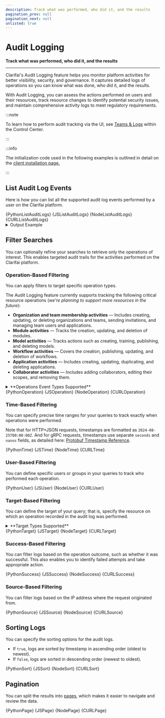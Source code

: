 ```yaml
---
description: Track what was performed, who did it, and the results
pagination_prev: null
pagination_next: null
unlisted: true
---
```


# Audit Logging

**Track what was performed, who did it, and the results**
<hr />

Clarifai's Audit Logging feature helps you monitor platform activities for better visibility, security, and governance. It captures detailed logs of operations so you can know what was done, who did it, and the results.

With Audit Logging, you can assess the actions performed on users and their resources, track resource changes to identify potential security issues, and maintain comprehensive activity logs to meet regulatory requirements.

:::note

To learn how to perform audit tracking via the UI, see [Teams & Logs](https://docs.clarifai.com/portal-guide/control-center/people-teams) within the Control Center. 

:::

:::info

The initialization code used in the following examples is outlined in detail on the [client installation page.](https://docs.clarifai.com/api-guide/api-overview/api-clients#client-installation-instructions)

:::


















## List Audit Log Events

Here is how you can list all the supported audit log events performed by a user on the Clarifai platform.

<Tabs>
<TabItem value="python" label="Python">
    <CodeBlock className="language-python">{PythonListAuditLogs}</CodeBlock>
</TabItem>

<TabItem value="js_rest" label="JavaScript (REST)">
    <CodeBlock className="language-javascript">{JSListAuditLogs}</CodeBlock>
</TabItem>

<TabItem value="nodejs" label="NodeJS">
 <CodeBlock className="language-javascript">{NodeListAuditLogs}</CodeBlock>
</TabItem>

<TabItem value="curl" label="cURL">
    <CodeBlock className="language-bash">{CURLListAuditLogs}</CodeBlock>
</TabItem>

</Tabs>

<details>
  <summary>Output Example</summary>
    <CodeBlock className="language-text">{OutputExample1}</CodeBlock>
</details>

## Filter Searches

You can optionally refine your searches to retrieve only the operations of interest. This enables targeted audit trails for the activities performed on the Clarifai platform.

### Operation-Based Filtering

You can apply filters to target specific operation types. 

The Audit Logging feature currently supports tracking the following critical resource operations (_we're planning to support more resources in the future_):

- **Organization and team membership activities** — Includes creating, updating, or deleting organizations and teams, sending invitations, and managing team users and applications.  
- **Module activities** — Tracks the creation, updating, and deletion of modules. 
- **Model activities** — Tracks actions such as creating, training, publishing, and deleting models.  
- **Workflow activities** — Covers the creation, publishing, updating, and deletion of workflows.  
- **Application activities** — Includes creating, updating, duplicating, and deleting applications.  
- **Collaborator activities** — Includes adding collaborators, editing their scopes, and removing them. 

<details>
  <summary>**Operations Event Types Supported**</summary>
   <Tabs>

<TabItem value="default" label="Default">

|Event Type                            |Code                |Description                |
|--------------------------------------|--------------------|---------------------------|
| `EVENT_TYPE_NOT_SET`                 |   0                 |     Event type is not specified, lists all the supported audit log events                      |

</TabItem>


<TabItem value="text" label="Organization Memberships and Teams">

|Event Type                            |Code                |Description                    |
|--------------------------------------|--------------------|---------------------------|
|   `ORGANIZATION_MEMBER_ADD`          |     100            | Organization members added |
|`ORGANIZATION_MEMBER_CHANGE`          | 101                | Organization members' roles changed                          |
|  `ORGANIZATION_MEMBER_REMOVE`        |   102             |    Organization members removed                       |
| `ORGANIZATION_MEMBER_INVITATION_CREATE` |  103           |   Organization member invitations created                        |
| `ORGANIZATION_MEMBER_INVITATION_CANCEL`  |  104                  |  Organization member invitations canceled                         |
| `ORGANIZATION_MEMBER_INVITATION_ACCEPT`         |     105               |   Organization member invitations accepted                        |
|  `ORGANIZATION_MEMBER_INVITATION_DECLINE`   |     106               |  Organization member invitations declined                         |
|  `ORGANIZATION_TEAM_CREATE`     |      107              |   Organization teams created                        |
|  `ORGANIZATION_TEAM_UPDATE`   |  108               | Organization teams updated                          |
|  `ORGANIZATION_TEAM_DELETE` | 109             |Organization teams deleted                           |
|  `ORGANIZATION_TEAM_MEMBER_ADD`   |  110                  |   Organization team members added                        |
|  `ORGANIZATION_TEAM_MEMBER_REMOVE`   | 111                   | Organization team members removed                          |
|  `ORGANIZATION_TEAM_APP_ADD`        |   112            | Organization team applications added                          |
|   `ORGANIZATION_TEAM_APP_REMOVE`   |  113             | Organization team applications removed                          |

</TabItem>

<TabItem value="modules" label="Modules">

|Event Type                            |Code                |Description                    |
|--------------------------------------|--------------------|---------------------------|
| `MODULE_CREATE`                      |     200            | Modules created           |
|   `MODULE_UPDATE`                    |   201              |   Modules updated         |
|   `MODULE_DELETE`                    |  202               |  Modules deleted          |
|    `MODULE_VERSION_CREATE`           |  203               | Module versions created                          |
|   `MODULE_VERSION_UPDATE`            | 204                |  Module versions updated                         |
|   `MODULE_VERSION_DELETE`            |  205                  |   Module versions deleted                        |

</TabItem>

<TabItem value="models" label="Models">

|Event Type                            |Code                |Description                    |
|--------------------------------------|--------------------|---------------------------|
|    `MODEL_CREATE`                 | 300                   |Models created                           |
|     `MODEL_UPDATE`                 |  301                  |  Models updated                         |
|    `MODEL_DELETE`            |    302                | Models deleted                          |
|    `MODEL_VERSION_CREATE`       |    303                |   Model versions created                        |
|   `MODEL_VERSION_UPDATE`        |   304                 | Model versions updated                          |
|  `MODEL_VERSION_DELETE`      |    305              |  Model versions deleted                         |

</TabItem>

<TabItem value="workflows" label="Workflows">

|Event Type                            |Code                |Description                    |
|--------------------------------------|--------------------|---------------------------|
| `WORKFLOW_CREATE`   |  400                  |      Workflows created                     |
|    `WORKFLOW_UPDATE`     |   401                 | Workflows updated                           |
|   `WORKFLOW_DELETE`   |    402                | Workflows deleted                           |
|    `WORKFLOW_VERSION_CREATE`    |  403                  | Workflow versions created                          |
|    `WORKFLOW_VERSION_UPDATE`     |    404                | Workflow versions updated                           |
|    `WORKFLOW_VERSION_DELETE`      |    405                |   Workflow versions deleted                        |

</TabItem>

<TabItem value="applications" label="Applications">

|Event Type                            |Code                |Description                    |
|--------------------------------------|--------------------|---------------------------|
|   `APPLICATION_CREATE`      |   600                 |    Applications created                       |
|   `APPLICATION_UPDATE`     | 601                   |   Applications updated                        |
|   `APPLICATION_DELETE`    |  602          |  Applications deleted                         |

</TabItem>

<TabItem value="collaborators" label="Collaborators">

|Event Type                            |Code                |Description                    |
|--------------------------------------|--------------------|---------------------------|
|    `COLLABORATOR_ADD`                |   700              | Collaborators added       |
|    `COLLABORATOR_UPDATE`            |  701               |  Collaborators updated                         |
|    `COLLABORATOR_REMOVE`        |    702                | Collaborators removed                          |

</TabItem>

<TabItem value="users" label="Users">

|Event Type                            |Code                |Description                    |
|--------------------------------------|--------------------|---------------------------|
|    `USER_UPDATE`                  | 800                   |Users updated                           |

</TabItem>

</Tabs>  
</details>


<Tabs>
<TabItem value="python" label="Python">
    <CodeBlock className="language-python">{PythonOperation}</CodeBlock>
</TabItem>

<TabItem value="js_rest" label="JavaScript (REST)">
    <CodeBlock className="language-javascript">{JSOperation}</CodeBlock>
</TabItem>

<TabItem value="nodejs" label="NodeJS">
 <CodeBlock className="language-javascript">{NodeOperation}</CodeBlock>
</TabItem>

<TabItem value="curl" label="cURL">
    <CodeBlock className="language-bash">{CURLOperation}</CodeBlock>
</TabItem>

</Tabs>

### Time-Based Filtering

You can specify precise time ranges for your queries to track exactly when operations were performed.

Note that for HTTP+JSON requests, timestamps are formatted as `2024-08-25T00:00:00Z`. And for gRPC requests, timestamps use separate `seconds` and `nanos` fields, as detailed here: [Protobuf Timestamp Reference](https://protobuf.dev/reference/protobuf/google.protobuf/#timestamp).  

<Tabs>
<TabItem value="python" label="Python">
    <CodeBlock className="language-python">{PythonTime}</CodeBlock>
</TabItem>

<TabItem value="js_rest" label="JavaScript (REST)">
    <CodeBlock className="language-javascript">{JSTime}</CodeBlock>
</TabItem>

<TabItem value="nodejs" label="NodeJS">
 <CodeBlock className="language-javascript">{NodeTime}</CodeBlock>
</TabItem>

<TabItem value="curl" label="cURL">
    <CodeBlock className="language-bash">{CURLTime}</CodeBlock>
</TabItem>

</Tabs>

### User-Based Filtering

You can define specific users or groups in your queries to track who performed each operation.

<Tabs>
<TabItem value="python" label="Python">
    <CodeBlock className="language-python">{PythonUser}</CodeBlock>
</TabItem>

<TabItem value="js_rest" label="JavaScript (REST)">
    <CodeBlock className="language-javascript">{JSUser}</CodeBlock>
</TabItem>

<TabItem value="nodejs" label="NodeJS">
 <CodeBlock className="language-javascript">{NodeUser}</CodeBlock>
</TabItem>

<TabItem value="curl" label="cURL">
    <CodeBlock className="language-bash">{CURLUser}</CodeBlock>
</TabItem>

</Tabs>

### Target-Based Filtering

You can define the target of your query; that is, specify the resource on which an operation recorded in the audit log was performed.

<details>
  <summary>**Target Types Supported**</summary>


| Target           |
|-----------------|
|    `User user`       |        
|   `Role role`              |        
|     `Team team`            |        
|     `App app`            |        
|       `Module module`          |        
|       `ModuleVersion module_version`          |         
|     `Workflow workflow`            |           
|      `WorkflowVersion workflow_version `           |     
|        `Model model`         |     
|        `ModelVersion model_version`         |     

 
</details>

<Tabs>
<TabItem value="python" label="Python">
    <CodeBlock className="language-python">{PythonTarget}</CodeBlock>
</TabItem>

<TabItem value="js_rest" label="JavaScript (REST)">
    <CodeBlock className="language-javascript">{JSTarget}</CodeBlock>
</TabItem>

<TabItem value="nodejs" label="NodeJS">
 <CodeBlock className="language-javascript">{NodeTarget}</CodeBlock>
</TabItem>

<TabItem value="curl" label="cURL">
    <CodeBlock className="language-bash">{CURLTarget}</CodeBlock>
</TabItem>

</Tabs>

### Success-Based Filtering

You can filter logs based on the operation outcome, such as whether it was successful. This also enables you to identify failed attempts and take appropriate action. 

<Tabs>
<TabItem value="python" label="Python">
    <CodeBlock className="language-python">{PythonSuccess}</CodeBlock>
</TabItem>

<TabItem value="js_rest" label="JavaScript (REST)">
    <CodeBlock className="language-javascript">{JSSuccess}</CodeBlock>
</TabItem>

<TabItem value="nodejs" label="NodeJS">
 <CodeBlock className="language-javascript">{NodeSuccess}</CodeBlock>
</TabItem>

<TabItem value="curl" label="cURL">
    <CodeBlock className="language-bash">{CURLSuccess}</CodeBlock>
</TabItem>

</Tabs>

### Source-Based Filtering

You can filter logs based on the IP address where the request originated from. 

<Tabs>
<TabItem value="python" label="Python">
    <CodeBlock className="language-python">{PythonSource}</CodeBlock>
</TabItem>

<TabItem value="js_rest" label="JavaScript (REST)">
    <CodeBlock className="language-javascript">{JSSource}</CodeBlock>
</TabItem>

<TabItem value="nodejs" label="NodeJS">
 <CodeBlock className="language-javascript">{NodeSource}</CodeBlock>
</TabItem>

<TabItem value="curl" label="cURL">
    <CodeBlock className="language-bash">{CURLSource}</CodeBlock>
</TabItem>

</Tabs>

## Sorting Logs

You can specify the sorting options for the audit logs.

- If `true`, logs are sorted by timestamp in ascending order (oldest to newest).  
- If `false`, logs are sorted in descending order (newest to oldest).  

<Tabs>
<TabItem value="python" label="Python">
    <CodeBlock className="language-python">{PythonSort}</CodeBlock>
</TabItem>

<TabItem value="js_rest" label="JavaScript (REST)">
    <CodeBlock className="language-javascript">{JSSort}</CodeBlock>
</TabItem>

<TabItem value="nodejs" label="NodeJS">
 <CodeBlock className="language-javascript">{NodeSort}</CodeBlock>
</TabItem>

<TabItem value="curl" label="cURL">
    <CodeBlock className="language-bash">{CURLSort}</CodeBlock>
</TabItem>

</Tabs>

## Pagination

You can split the results into [pages](https://docs.clarifai.com/api-guide/advanced-topics/pagination), which makes it easier to navigate and review the data.

<Tabs>
<TabItem value="python" label="Python">
    <CodeBlock className="language-python">{PythonPage}</CodeBlock>
</TabItem>

<TabItem value="js_rest" label="JavaScript (REST)">
    <CodeBlock className="language-javascript">{JSPage}</CodeBlock>
</TabItem>

<TabItem value="nodejs" label="NodeJS">
 <CodeBlock className="language-javascript">{NodePage}</CodeBlock>
</TabItem>

<TabItem value="curl" label="cURL">
    <CodeBlock className="language-bash">{CURLPage}</CodeBlock>
</TabItem>

</Tabs>